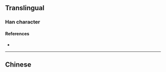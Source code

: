 {{character info}}
==Translingual==

===Han character===
{{Han char|rn=77|rad=止|as=06|sn=10|four=|canj=YMHBY|ids=⿱止舟}}

====References====
* {{Han ref|kx=0576.160|dkj=16291|dj=0966.180|hdz=21442.120|uh=6B6C|ud=27500}}

----

==Chinese==
{{Han etym}}
{{zh-see|前|v}}